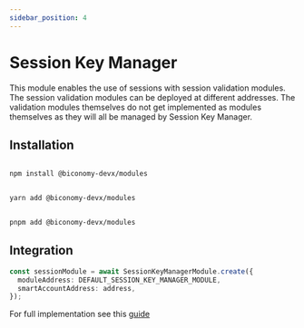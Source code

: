```yaml
---
sidebar_position: 4
---
```


# Session Key Manager

This module enables the use of sessions with session validation modules. The session validation modules can be deployed at different addresses. The validation modules themselves do not get implemented as modules themselves as they will all be managed by Session Key Manager.

## Installation


<Tabs>
<TabItem value="js" label="npm">

```bash

npm install @biconomy-devx/modules

```

</TabItem>
<TabItem value="py" label="yarn">

```bash

yarn add @biconomy-devx/modules

```

</TabItem>
<TabItem value="java" label="pnpm">

```bash

pnpm add @biconomy-devx/modules

```

</TabItem>
</Tabs>

## Integration

```typescript
const sessionModule = await SessionKeyManagerModule.create({
  moduleAddress: DEFAULT_SESSION_KEY_MANAGER_MODULE,
  smartAccountAddress: address,
});
```

For full implementation see this [guide](/tutorials/sessionkeys)
